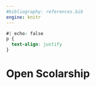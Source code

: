 ```yaml
---
#bibliography: references.bib
engine: knitr
---
```


```css
#| echo: false
p {
  text-align: justify
}
```

# Open Scolarship

